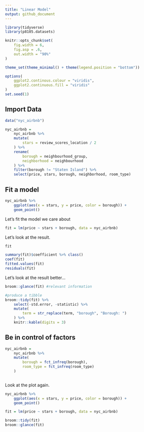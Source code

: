 ```yaml
---
title: "Linear Model"
output: github_document
---
```


```r
library(tidyverse)
library(p8105.datasets)

knitr::opts_chunk$set(
    fig.width = 6, 
    fig.asp = .6, 
    out.width = "90%"
)

theme_set(theme_minimal() + theme(legend.position = "bottom"))

options(
    ggplot2.continous.colour = "viridis", 
    ggplot2.continuous.fill = "viridis"
)
set.seed(1)
```

## Import Data

```r
data("nyc_airbnb")

nyc_airbnb =
    nyc_airbnb %>% 
    mutate(
        stars = review_scores_location / 2
    ) %>% 
    rename(
        borough = neighbourhood_group,
        neighborhood = neighbourhood
    ) %>% 
    filter(borough != "Staten Island") %>% 
    select(price, stars, borough, neighborhood, room_type)
```

## Fit a model

```r
nyc_airbnb %>% 
    ggplot(aes(x = stars, y = price, color = borough)) + 
    geom_point()
```
Let's fit the model we care about

```r
fit = lm(price ~ stars + borough, data = nyc_airbnb)
```

Let's look at the result.

```r
fit

summary(fit)$coefficient %>% class()
coef(fit)
fitted.values(fit)
residuals(fit)
```

Let's look at the result better...

```r
broom::glance(fit) #relevant information

#produce a tibble
broom::tidy(fit) %>% 
    select(-std.error, -statistic) %>% 
    mutate(
        term = str_replace(term, "borough", "Borough: ")
    ) %>% 
    knitr::kable(digits = 3)
```

## Be in control of factors

```r
nyc_airbnb =
    nyc_airbnb %>% 
    mutate(
        borough = fct_infreq(borough), 
        room_type = fct_infreq(room_type)
    )
    
```

Look at the plot again.

```r
nyc_airbnb %>% 
    ggplot(aes(x = stars, y = price, color = borough)) + 
    geom_point()
```

```r
fit = lm(price ~ stars + borough, data = nyc_airbnb)

broom::tidy(fit)
broom::glance(fit)
```

